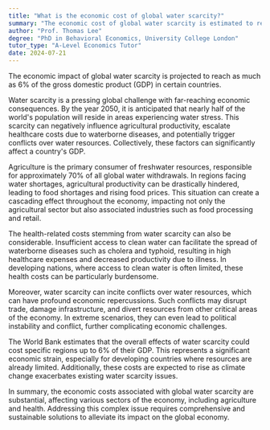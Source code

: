 ```yaml
---
title: "What is the economic cost of global water scarcity?"
summary: "The economic cost of global water scarcity is estimated to reach up to 6% of the GDP of some countries."
author: "Prof. Thomas Lee"
degree: "PhD in Behavioral Economics, University College London"
tutor_type: "A-Level Economics Tutor"
date: 2024-07-21
---
```


The economic impact of global water scarcity is projected to reach as much as $6\%$ of the gross domestic product (GDP) in certain countries.

Water scarcity is a pressing global challenge with far-reaching economic consequences. By the year $2050$, it is anticipated that nearly half of the world's population will reside in areas experiencing water stress. This scarcity can negatively influence agricultural productivity, escalate healthcare costs due to waterborne diseases, and potentially trigger conflicts over water resources. Collectively, these factors can significantly affect a country's GDP.

Agriculture is the primary consumer of freshwater resources, responsible for approximately $70\%$ of all global water withdrawals. In regions facing water shortages, agricultural productivity can be drastically hindered, leading to food shortages and rising food prices. This situation can create a cascading effect throughout the economy, impacting not only the agricultural sector but also associated industries such as food processing and retail.

The health-related costs stemming from water scarcity can also be considerable. Insufficient access to clean water can facilitate the spread of waterborne diseases such as cholera and typhoid, resulting in high healthcare expenses and decreased productivity due to illness. In developing nations, where access to clean water is often limited, these health costs can be particularly burdensome.

Moreover, water scarcity can incite conflicts over water resources, which can have profound economic repercussions. Such conflicts may disrupt trade, damage infrastructure, and divert resources from other critical areas of the economy. In extreme scenarios, they can even lead to political instability and conflict, further complicating economic challenges.

The World Bank estimates that the overall effects of water scarcity could cost specific regions up to $6\%$ of their GDP. This represents a significant economic strain, especially for developing countries where resources are already limited. Additionally, these costs are expected to rise as climate change exacerbates existing water scarcity issues.

In summary, the economic costs associated with global water scarcity are substantial, affecting various sectors of the economy, including agriculture and health. Addressing this complex issue requires comprehensive and sustainable solutions to alleviate its impact on the global economy.
    